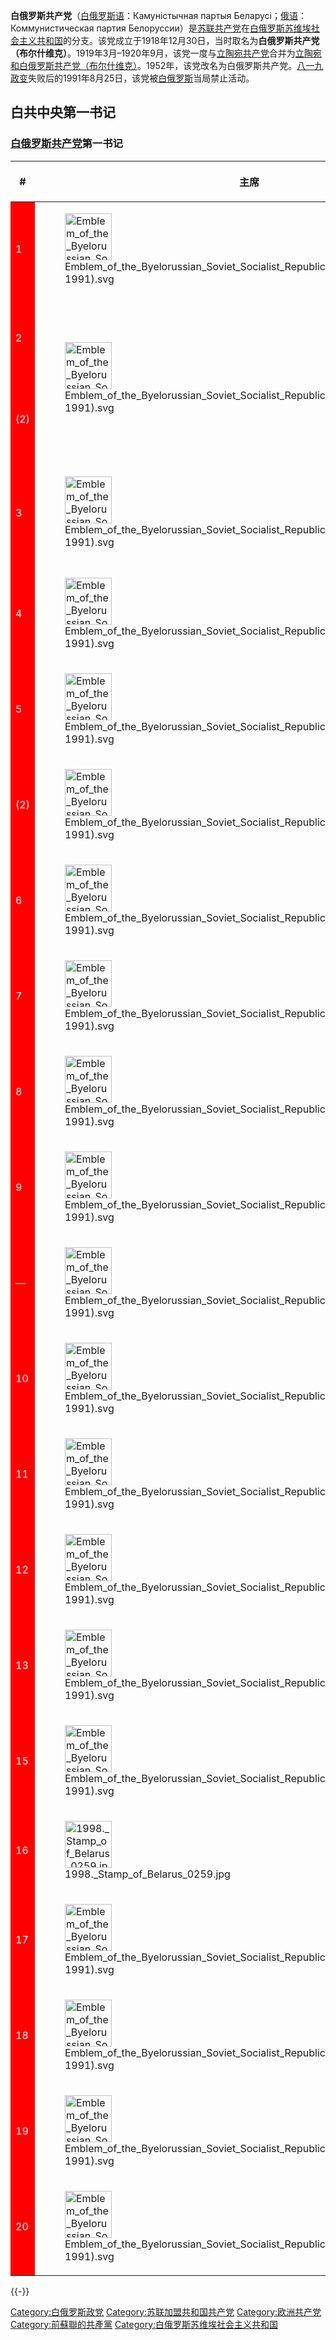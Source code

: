 {{not|白俄罗斯共产党}}
'''白俄罗斯共产党'''（[[白俄罗斯语|白俄罗斯语]]：Камуністычная партыя Беларусі；[[俄语|俄语]]：Коммунистическая партия Белоруссии）是[[苏联共产党|苏联共产党]]在[[白俄罗斯苏维埃社会主义共和国|白俄罗斯苏维埃社会主义共和国]]的分支。该党成立于1918年12月30日，当时取名为'''白俄罗斯共产党（布尔什维克）'''。1919年3月–1920年9月，该党一度与[[立陶宛共产党|立陶宛共产党]]合并为[[立陶宛和白俄罗斯共产党（布尔什维克）|立陶宛和白俄罗斯共产党（布尔什维克）]]。1952年，该党改名为白俄罗斯共产党。[[八一九政变|八一九政变]]失败后的1991年8月25日，该党被[[白俄罗斯|白俄罗斯]]当局禁止活动。

== 白共中央第一书记 ==
===[[白俄罗斯共产党|白俄罗斯共产党]]第一书记===
{| class="wikitable" width="100%" style="text-align:center;"
! #
! colspan=2 | 主席
! 就任
! 离任
! 党派
|-
! style="background:red; color:white"|1
| width="50px"| [[File:Emblem_of_the_Byelorussian_Soviet_Socialist_Republic_(1981–1991).svg|75px]]
| [[亚历山大·米亚斯尼基扬|亚历山大·米亚斯尼基扬]]
| 1918年
| 1920年8月9日
| rowspan=24|[[白俄罗斯共产党|白俄罗斯共产党]]
|-
! style="background:red; color:white"| 2
| width="50px" rowspan=2| [[File:Emblem_of_the_Byelorussian_Soviet_Socialist_Republic_(1981–1991).svg|75px]]
| rowspan=2| [[威廉·格奥尔基耶维奇·柯诺宁|威廉·格奥尔基耶维奇·柯诺宁]]
| 1920年8月9日
| 1922年12月30日
|-
! style="background:red; color:white"| (2)
| 1922年12月30日
| 1923年
|-
! style="background:red; color:white"|3
| width="50px"| [[File:Emblem_of_the_Byelorussian_Soviet_Socialist_Republic_(1981–1991).svg|75px]]
| [[亚历山大·奥萨特金-弗拉基米尔斯基|亚历山大·奥萨特金-弗拉基米尔斯基]]<br>(Aleksandr Osatkin-Vladimirsky)
| 1923年
| 1924年5月13日
|-
! style="background:red; color:white"|4
| width="50px"| [[File:Emblem_of_the_Byelorussian_Soviet_Socialist_Republic_(1981–1991).svg|75px]]
| [[亚历山大·伊万诺维奇·克里尼茨基|亚历山大·伊万诺维奇·克里尼茨基]]
| 1924年5月13日
| 1925年12月22日
|-
! style="background:red; color:white"|5
| width="50px"| [[File:Emblem_of_the_Byelorussian_Soviet_Socialist_Republic_(1981–1991).svg|75px]]
| [[尼古拉·戈洛德德|尼古拉·戈洛德德]]<br>(Nikolay Goloded)
| 1925年12月22日
| 1927年5月7日
|-
! style="background:red; color:white"|(2)
| width="50px"| [[File:Emblem_of_the_Byelorussian_Soviet_Socialist_Republic_(1981–1991).svg|75px]]
| [[威廉·格奥尔基耶维奇·柯诺宁|威廉·格奥尔基耶维奇·柯诺宁]]
| 1927年5月7日
| 1928年12月4日
|-
! style="background:red; color:white"|6
| width="50px"| [[File:Emblem_of_the_Byelorussian_Soviet_Socialist_Republic_(1981–1991).svg|75px]]
| [[扬·鲍里索维奇·加马尔尼克|扬·鲍里索维奇·加马尔尼克]]
| 1928年12月4日
| 1930年1月3日
|-
! style="background:red; color:white"|7
| width="50px"| [[File:Emblem_of_the_Byelorussian_Soviet_Socialist_Republic_(1981–1991).svg|75px]]
| [[康斯坦丁·格伊|康斯坦丁·格伊]]<br>(Konstantin Gey)
| 1930年1月3日
| 1932年1月18日
|-
! style="background:red; color:white"|8
| width="50px"| [[File:Emblem_of_the_Byelorussian_Soviet_Socialist_Republic_(1981–1991).svg|75px]]
| [[尼古拉·费奥多罗维奇·吉卡洛|尼古拉·费奥多罗维奇·吉卡洛]]
| 1932年1月18日
| 1937年3月18日
|-
! style="background:red; color:white"|9
| width="50px"| [[File:Emblem_of_the_Byelorussian_Soviet_Socialist_Republic_(1981–1991).svg|75px]]
| [[瓦西里·福米奇·沙兰戈维奇|瓦西里·福米奇·沙兰戈维奇]]
| 1937年3月18日
| 1937年7月17日
|-
! style="background:red; color:white"|—
| width="50px"| [[File:Emblem_of_the_Byelorussian_Soviet_Socialist_Republic_(1981–1991).svg|75px]]
| [[雅科夫·阿尔卡季耶维奇·雅科夫列夫|雅科夫·阿尔卡季耶维奇·雅科夫列夫]]
| 1937年7月17日
| 1937年8月8日
|-
! style="background:red; color:white"|10
| width="50px"| [[File:Emblem_of_the_Byelorussian_Soviet_Socialist_Republic_(1981–1991).svg|75px]]
| [[阿列克谢·阿列克谢耶维奇·沃尔科夫|阿列克谢·阿列克谢耶维奇·沃尔科夫]]
| 1937年8月11日
| 1938年6月18日
|-
! style="background:red; color:white"|11
| width="50px"| [[File:Emblem_of_the_Byelorussian_Soviet_Socialist_Republic_(1981–1991).svg|75px]]
| [[潘捷列伊蒙·康德拉季耶维奇·波诺马连科|潘捷列伊蒙·康德拉季耶维奇·波诺马连科]]
| 1938年6月18日
| 1947年3月7日
|-
! style="background:red; color:white"|12
| width="50px"| [[File:Emblem_of_the_Byelorussian_Soviet_Socialist_Republic_(1981–1991).svg|75px]]
| [[尼古拉·伊万诺维奇·古萨罗夫|尼古拉·伊万诺维奇·古萨罗夫]]
| 1947年3月7日
| 1950年5月31日
|-
! style="background:red; color:white"|13
| width="50px"| [[File:Emblem_of_the_Byelorussian_Soviet_Socialist_Republic_(1981–1991).svg|75px]] 
| [[尼古拉·谢苗诺维奇·帕托利切夫|尼古拉·谢苗诺维奇·帕托利切夫]]
| 1950年5月31日
| 1956年7月28日
|-
! style="background:red; color:white"|15
| width="50px"| [[File:Emblem_of_the_Byelorussian_Soviet_Socialist_Republic_(1981–1991).svg|75px]]
| [[基里尔·特罗菲莫维奇·马祖罗夫|基里尔·特罗菲莫维奇·马祖罗夫]]
| 1956年7月28日
| 1965年3月30
|-
! style="background:red; color:white"|16
| width="50px"| [[File:1998._Stamp_of_Belarus_0259.jpg|75px]]
| [[彼得·米罗诺维奇·马谢罗夫|彼得·米罗诺维奇·马谢罗夫]]
| 1965年3月30日
| 1980年9月4日
|-
! style="background:red; color:white"|17
| width="50px"| [[File:Emblem_of_the_Byelorussian_Soviet_Socialist_Republic_(1981–1991).svg|75px]]
| [[吉洪·雅科夫列维奇·基谢廖夫|吉洪·雅科夫列维奇·基谢廖夫]]
| 1980年9月4日
| 1983年1月11日
|-
! style="background:red; color:white"|18
| width="50px"| [[File:Emblem_of_the_Byelorussian_Soviet_Socialist_Republic_(1981–1991).svg|75px]]
| [[尼古拉·尼基托维奇·斯柳尼科夫|尼古拉·尼基托维奇·斯柳尼科夫]]
| 1983年1月13日
| 1987年2月6日
|-
! style="background:red; color:white"|19
| width="50px"| [[File:Emblem_of_the_Byelorussian_Soviet_Socialist_Republic_(1981–1991).svg|75px]]
| [[叶甫列姆·叶夫谢耶维奇·索科洛夫|叶甫列姆·叶夫谢耶维奇·索科洛夫]]
| 1987年2月6日
| 1990年11月30日
|-
! style="background:red; color:white"|20
| width="50px"|[[File:Emblem_of_the_Byelorussian_Soviet_Socialist_Republic_(1981–1991).svg|75px]]
| [[阿纳托利·亚历山德罗维奇·马洛费耶夫|阿纳托利·亚历山德罗维奇·马洛费耶夫]]
| 1990年11月30日
| 1991年8月15日
|}


{{-}}
{{苏联共产党}}
[[Category:白俄罗斯政党|Category:白俄罗斯政党]]
[[Category:苏联加盟共和国共产党|Category:苏联加盟共和国共产党]]
[[Category:欧洲共产党|Category:欧洲共产党]]
[[Category:前蘇聯的共產黨|Category:前蘇聯的共產黨]]
[[Category:白俄罗斯苏维埃社会主义共和国|Category:白俄罗斯苏维埃社会主义共和国]]